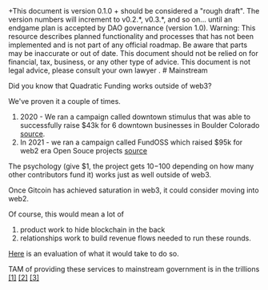 
<Callout type="info">
+This document is version 0.1.0 + should be considered a "rough draft".  The version numbers will increment to v0.2.*, v0.3.*, and so on... until an endgame plan is accepted by DAO governance (version 1.0).
</Callout>


<Callout type="warning">
  Warning: This resource describes planned functionality and processes that has
  not been implemented and is not part of any official roadmap. Be aware that parts may be inaccurate or out of
  date.  This document should not be relied on for financial, tax, business, or any other type of advice.  This document is not legal advice, please consult your own lawyer .
</Callout>
# Mainstream

Did you know that Quadratic Funding works outside of web3?

We've proven it a couple of times.
1. 2020 - We ran a campaign called downtown stimulus that was able to successfully raise $43k for 6 downtown businesses in Boulder Colorado [source](https://twitter.com/dtstimulus/status/1305838829245329408).
2. In 2021 - we ran a campaign called FundOSS which raised $95k for web2 era Open Souce projects [source](https://twitter.com/_FundOSS/status/1410604319498407942)

The psychology (give $1, the project gets $10-$100 depending on how many other contributors fund it) works just as well outside of web3.

Once Gitcoin has achieved saturation in web3, it could consider moving into web2.

Of course, this would mean a lot of 
1. product work to hide blockchain in the back
2. relationships work to build revenue flows needed to run these rounds.

[Here](https://www.notion.so/gitcoin/Proposal-Fiat-donations-direct-on-ramping-to-PGN-c58eccd9d5814f6e84e28e4bcf4bb2d1) is an evaluation of what it would take to do so.

TAM of providing these services to mainstream government is in the trillions [[1]](https://docs.google.com/presentation/d/13FwaqQ0CmQQ-DcPNZRK2oJ77LzbG7yOtpR9uftt7VEs/edit#slide=id.g256648f42fb_0_0) [[2]](https://en.wikipedia.org/wiki/List_of_countries_by_government_budget) [[3]](https://docs.google.com/spreadsheets/d/1V6cX4CS7W0dobQcRZEBrT6gKGNZyCXLQ/edit#gid=1149117666)

